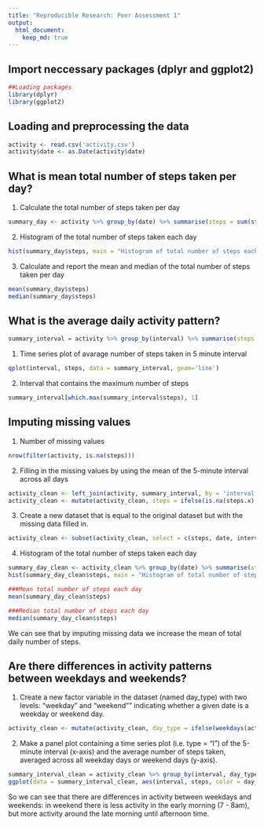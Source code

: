 ```yaml
---
title: "Reproducible Research: Peer Assessment 1"
output: 
  html_document:
    keep_md: true
---
```

## Import neccessary packages (dplyr and ggplot2)
```r
##Loading packages
library(dplyr)
library(ggplot2)
```

## Loading and preprocessing the data
```r
activity <- read.csv('activity.csv')
activity$date <- as.Date(activity$date)
```

## What is mean total number of steps taken per day?
1. Calculate the total number of steps taken per day
```r
summary_day <- activity %>% group_by(date) %>% summarise(steps = sum(steps, na.rm = TRUE))
```

2. Histogram of the total number of steps taken each day
```r
hist(summary_day$steps, main = "Histogram of total number of steps each day")
```

3. Calculate and report the mean and median of the total number of steps taken per day
```r
mean(summary_day$steps)
median(summary_day$steps)
```

## What is the average daily activity pattern?
```r
summary_interval = activity %>% group_by(interval) %>% summarise(steps = mean(steps, na.rm = TRUE))
```
1. Time series plot of avarage number of steps taken in 5 minute interval
```r
qplot(interval, steps, data = summary_interval, geom='line')
```


2. Interval that contains the maximum number of steps
```r
summary_interval[which.max(summary_interval$steps), 1]
```
## Imputing missing values
1. Number of missing values
```r
nrow(filter(activity, is.na(steps)))
```
2. Filling in the missing values by using the mean of the 5-minute interval across all days
```r
activity_clean <- left_join(activity, summary_interval, by = 'interval')
activity_clean <- mutate(activity_clean, steps = ifelse(is.na(steps.x), steps.y, steps.x))
```
3. Create a new dataset that is equal to the original dataset but with the missing data filled in.
```r
activity_clean <- subset(activity_clean, select = c(steps, date, interval))
```

4. Histogram of the total number of steps taken each day
```r
summary_day_clean <- activity_clean %>% group_by(date) %>% summarise(steps = sum(steps))
hist(summary_day_clean$steps, main = "Histogram of total number of steps each day")

###Mean total number of steps each day
mean(summary_day_clean$steps)

###Median total number of steps each day
median(summary_day_clean$steps)
```

We can see that by imputing  missing data we increase the mean of total daily number of steps.

## Are there differences in activity patterns between weekdays and weekends?
1. Create a new factor  variable in the dataset (named day_type) with two levels:  "weekday" and "weekend"" indicating whether a given date is a weekday or weekend day.
```r
activity_clean <- mutate(activity_clean, day_type = ifelse(weekdays(activity_clean$date) %in% c('Saturday', 'Sunday'), 'weekend', 'weekday'))
```

2. Make a panel plot containing a time series plot (i.e. type = "l") of the 5-minute interval (x-axis) and the average number of steps taken, averaged across all weekday days or weekend days (y-axis).
```r
summary_interval_clean = activity_clean %>% group_by(interval, day_type) %>% summarise(steps = mean(steps))
ggplot(data = summary_interval_clean, aes(interval, steps, color = day_type)) + geom_line() 
```


So we can see that there are differences in activity between weekdays and weekends: in weekend there is less activity in the early morning (7 - 8am), but more activity around the late morning until afternoon time.


